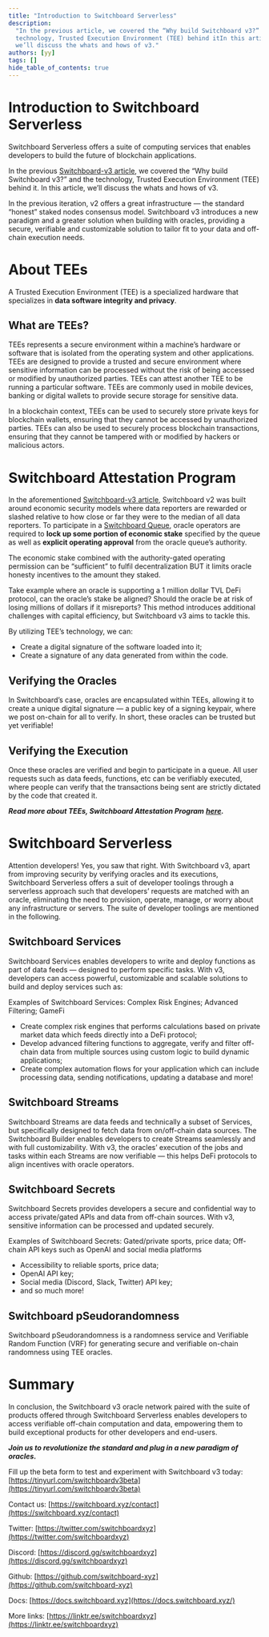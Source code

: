 ```yaml
---
title: "Introduction to Switchboard Serverless"
description:
  "In the previous article, we covered the “Why build Switchboard v3?” and the
  technology, Trusted Execution Environment (TEE) behind itIn this article,
  we’ll discuss the whats and hows of v3."
authors: [yy]
tags: []
hide_table_of_contents: true
---
```


# Introduction to Switchboard Serverless

Switchboard Serverless offers a suite of computing services that enables
developers to build the future of blockchain applications.

In the previous [Switchboard-v3 article](/blog/2023/03/30/Switchboard-v3), we
covered the “Why build Switchboard v3?” and the technology, Trusted Execution
Environment (TEE) behind it. In this article, we’ll discuss the whats and hows
of v3.

In the previous iteration, v2 offers a great infrastructure — the standard
“honest” staked nodes consensus model. Switchboard v3 introduces a new paradigm
and a greater solution when building with oracles, providing a secure,
verifiable and customizable solution to tailor fit to your data and off-chain
execution needs.

# About TEEs

A Trusted Execution Environment (TEE) is a specialized hardware that specializes
in **data software integrity and privacy**.

## What are TEEs?

TEEs represents a secure environment within a machine’s hardware or software
that is isolated from the operating system and other applications. TEEs are
designed to provide a trusted and secure environment where sensitive information
can be processed without the risk of being accessed or modified by unauthorized
parties. TEEs can attest another TEE to be running a particular software. TEEs
are commonly used in mobile devices, banking or digital wallets to provide
secure storage for sensitive data.

In a blockchain context, TEEs can be used to securely store private keys for
blockchain wallets, ensuring that they cannot be accessed by unauthorized
parties. TEEs can also be used to securely process blockchain transactions,
ensuring that they cannot be tampered with or modified by hackers or malicious
actors.

<!--truncate-->

# Switchboard Attestation Program

In the aforementioned [Switchboard-v3 article](/blog/2023/03/30/Switchboard-v3),
Switchboard v2 was built around economic security models where data reporters
are rewarded or slashed relative to how close or far they were to the median of
all data reporters. To participate in a
[Switchboard Queue](https://docs.switchboard.xyz/queue), oracle operators are
required to **lock up some portion of economic stake** specified by the queue as
well as **explicit operating approval** from the oracle queue’s authority.

The economic stake combined with the authority-gated operating permission can be
“sufficient” to fulfil decentralization BUT it limits oracle honesty incentives
to the amount they staked.

Take example where an oracle is supporting a 1 million dollar TVL DeFi protocol,
can the oracle’s stake be aligned? Should the oracle be at risk of losing
millions of dollars if it misreports? This method introduces additional
challenges with capital efficiency, but Switchboard v3 aims to tackle this.

By utilizing TEE’s technology, we can:

- Create a digital signature of the software loaded into it;
- Create a signature of any data generated from within the code.

## Verifying the Oracles

In Switchboard’s case, oracles are encapsulated within TEEs, allowing it to
create a unique digital signature — a public key of a signing keypair, where we
post on-chain for all to verify. In short, these oracles can be trusted but yet
verifiable!

## Verifying the Execution

Once these oracles are verified and begin to participate in a queue. All user
requests such as data feeds, functions, etc can be verifiably executed, where
people can verify that the transactions being sent are strictly dictated by the
code that created it.

**_Read more about TEEs, Switchboard Attestation Program_**
[**_here_**](https://docs.switchboard.xyz/v3/attestation)**_._**

# Switchboard Serverless

Attention developers! Yes, you saw that right. With Switchboard v3, apart from
improving security by verifying oracles and its executions, Switchboard
Serverless offers a suit of developer toolings through a serverless approach
such that developers’ requests are matched with an oracle, eliminating the need
to provision, operate, manage, or worry about any infrastructure or servers. The
suite of developer toolings are mentioned in the following.

## Switchboard Services

Switchboard Services enables developers to write and deploy functions as part of
data feeds — designed to perform specific tasks. With v3, developers can access
powerful, customizable and scalable solutions to build and deploy services such
as:

Examples of Switchboard Services: Complex Risk Engines; Advanced Filtering;
GameFi

- Create complex risk engines that performs calculations based on private market
  data which feeds directly into a DeFi protocol;
- Develop advanced filtering functions to aggregate, verify and filter off-chain
  data from multiple sources using custom logic to build dynamic applications;
- Create complex automation flows for your application which can include
  processing data, sending notifications, updating a database and more!

## Switchboard Streams

Switchboard Streams are data feeds and technically a subset of Services, but
specifically designed to fetch data from on/off-chain data sources. The
Switchboard Builder enables developers to create Streams seamlessly and with
full customizability. With v3, the oracles’ execution of the jobs and tasks
within each Streams are now verifiable — this helps DeFi protocols to align
incentives with oracle operators.

## Switchboard Secrets

Switchboard Secrets provides developers a secure and confidential way to access
private/gated APIs and data from off-chain sources. With v3, sensitive
information can be processed and updated securely.

Examples of Switchboard Secrets: Gated/private sports, price data; Off-chain API
keys such as OpenAI and social media platforms

- Accessibility to reliable sports, price data;
- OpenAI API key;
- Social media (Discord, Slack, Twitter) API key;
- and so much more!

## Switchboard pSeudorandomness

Switchboard pSeudorandomness is a randomness service and Verifiable Random
Function (VRF) for generating secure and verifiable on-chain randomness using
TEE oracles.

# Summary

In conclusion, the Switchboard v3 oracle network paired with the suite of
products offered through Switchboard Serverless enables developers to access
verifiable off-chain computation and data, empowering them to build exceptional
products for other developers and end-users.

**_Join us to revolutionize the standard and plug in a new paradigm of
oracles._**

Fill up the beta form to test and experiment with Switchboard v3 today:
[https://tinyurl.com/switchboardv3beta](https://tinyurl.com/switchboardv3beta)

Contact us: [https://switchboard.xyz/contact](https://switchboard.xyz/contact)

Twitter:
[https://twitter.com/switchboardxyz](https://twitter.com/switchboardxyz)

Discord: [https://discord.gg/switchboardxyz](https://discord.gg/switchboardxyz)

Github: [https://github.com/switchboard-xyz](https://github.com/switchboard-xyz)

Docs: [https://docs.switchboard.xyz](https://docs.switchboard.xyz/)

More links: [https://linktr.ee/switchboardxyz](https://linktr.ee/switchboardxyz)

